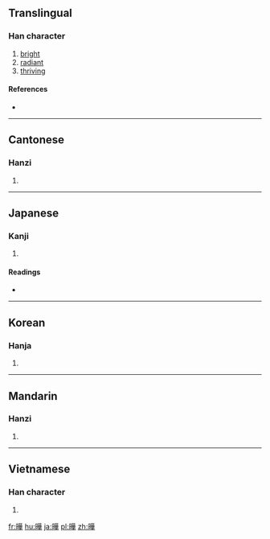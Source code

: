 {{also|晔|曅}}
==Translingual==

===Han character===
{{Han char|rn=72|rad=日|as=10|sn=14|four=6405<sub>4</sub>|canj=日廿一十 (ATMJ)|ids=⿰[[日]][[華]]}}

# [[bright]]
# [[radiant]]
# [[thriving]]

====References====
* {{Han ref|kx=0500.080|dkj=14169|dj=0870.060|hdz=21528.070|uh=66C4|ud=26308|bh=BEE7|bd=48871}}

----

==Cantonese==

===Hanzi===
{{yue-hanzi|jyut=|y=yip6|sim=晔}}

# {{defn|lang=yue|sort=日10}}

----

==Japanese==

===Kanji===
{{ja-kanji|grade=|rs=日10}}

# {{defn|lang=ja|sort=日10}}

====Readings====
* {{ja-readings|on=[[よう]] (yō)|kun=[[かがやく]] (kagayaku)}}

----

==Korean==

===Hanja===
{{ko-hanja|hangeul=엽|eumhun=|rv=yeop|mr=yŏp|y=yep}}

# {{defn|lang=ko|sort=日10}}

----

==Mandarin==

===Hanzi===
{{cmn-hanzi|sim=晔|pin=[[yè]] ([[ye4]])|wg=yeh<sup>4</sup>}}

# {{defn|lang=cmn|sort=日10}}

----

==Vietnamese==

===Han character===
{{vi-hantu|[[diệp]]|rs=日10}}

# {{defn|lang=vi|sort=日10}}

[[fr:曄]]
[[hu:曄]]
[[ja:曄]]
[[pl:曄]]
[[zh:曄]]
